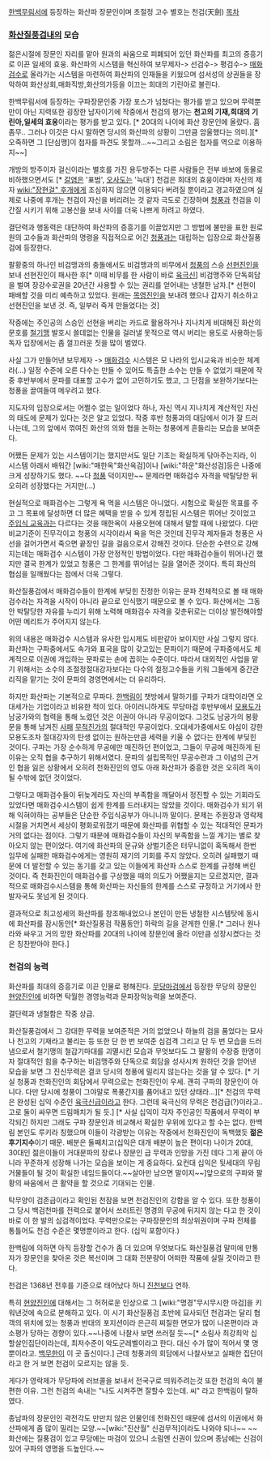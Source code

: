 [[한백무림서]]에 등장하는 화산파 장문인이며 초절정 고수
별호는 천검(天劍)
[[목차]]
=== [[화산질풍검]]내의 모습 ===

젊은시절에 장문인 자리를 맡아 원과의 싸움으로 피폐되어 있던 화산파를 최고의 증흥기로 이끈 일세의 효웅.
화산파의 시스템을 혁신하여 보무제자-> 선검수-> 평검수-> [[매화검수]]로 올라가는 시스템을 마련하여 화산파의 인재들을 키웠으며 섬서성의 상권들을 장악하여 화산상회,매화직방,화산의가등을 이끄는 희대의 기린아로 불린다.

한백무림서에 등장하는  구파장문인중 가장 포스가 넘쳤다는 평가를 받고 있으며 무력뿐만이 아닌 지력또한 굉장한 남자이기에 작중에서 천검의 평가는 '''천고의 기재,희대의 기린아,일세의 효웅'''이라는 평가를 받고 있다. [* 20대의 나이에 화산 장문인에 올랐다. 흠좀무.. 그러나 이것은 다시 말하면 당시의 화산파의 상황이 그만큼 암울했다는 의미.][* 오죽하면 그 [단심맹]이 첩자를 파견도 못할까...~~그리고 소림은 첩자를 역으로 이용하지~~]

개방의 방주이자 걸신이라는 별호를 가진 용두방주는 다른 사람들은 전부 바보에 동물로 비하했으면서도 [* [[갈염]]은 '표범', [[오사도]]는 '늑대'] 천검은 희대의 효웅이라며 자신의 제자 [[wiki:"장현걸" 후개]]에게 조심하지 않으면 이용되다 버려질 뿐이라고 경고하였으며 실제로 나중에 후개는 천검이 자신을 버리려는 것 같자 극도로 긴장하며 [[청풍]]과 천검을 이간질 시키기 위해 고봉산을 보내 사이를 더욱 나쁘게 하려고 하였다. 

결단력과 행동력은 대단하여 화산파의 증흥기를 이끌었지만 그 방법에 불만을 표한 원로원의 고수들과 화산파의 명령을 직접적으로 어긴 [[청풍]]과는 대립하는 입장으로 화산질풍검에 등장한다.

팔황중의 하나인 비검맹과의 충돌에서도 비검맹과의 비무에서 [[청풍]]의 스승 [[선현진인]]을 보내 선현진인이 패사한 후[* 이때 비무를 한 사람이 바로 [[육극신]]] 비검맹주와 단독회담을 벌여 장강수로권을 20년간 사용할 수 있는 권리를 얻어내는 냉철한 남자.[* 선현이 패배할 것을 미리 예측하고 있었다. 원래는 [[목영진인]]을 보내려 했으나 갑자기 취소하고 선현진인을 보낸 것. 즉, 일부러 죽게 만들었다는 것]

작중에는 주인공의 스승인 선현을 버리는 카드로 활용하거나 지나치게 비대해진 화산의 문호를 [[철기맹]] 발호시 쓸데없는 인물을 걸러낼 못적으로 역시 버리는 용도로 사용하는등 독자 입장에서는 좀 껄끄러운 짓을 많이 벌였다.

사실 그가 만들어낸 보무제자 -> [[매화검수]] 시스템은 모 나라의 입시교육과 비슷한 체계라(...) 일정 수준에 오른 다수는 만들 수 있어도 특출한 소수는 만들 수 없었기 때문에 작중 후반부에서 문파를 대표할 고수가 없어 고민하기도 했고, 그 단점을 보완하기보다는 청풍을 끌여들여 메우려고 했다. 

지도자의 입장으로서는 어쩔수 없는 일이었다 하나, 자신 역시 지나치게 계산적인 자신의 태도에 문제가 있다는 것은 알고 있었다. 작중 후반 청풍과의 대담에서 이가 잘 드러나는데, 그의 앞에서 꺾여진 화산의 의와 협을 논하는 청풍에게 흔들리는 모습을 보여준다. 

어쨌든 문제가 있는 시스템이기는 했지만서도 일단 기초는 확실하게 닦아주는지라, 이 시스템 아래서 배워간 [wiki:"매한옥"화산옥검]이나 [wiki:"하운"화산성검]등은 나중에 크게 성장하기도 했다. ~~다 [[청풍]] 덕이지만~~ 문제라면 매화검수 자격을 박탈당한 뒤 오히려 성장했다는 거지만(...)

현실적으로 매화검수는 그렇게 욕 먹을 시스템은 아니었다. 시험으로 확실한 목표를 주고 그 목표에 달성하면 더 많은 혜택을 받을 수 있게 정립된 시스템은 뛰어난 것이었고 [[주입식 교육]]과는 다르다는 것을 매한옥이 사용오현에 대해서 말할 때에 나왔었다. 다만 비교기준이 진무각이고 청풍의 시각이라서 욕을 먹은 것인데 진무각 제자들과 청풍은 사선을 걸어가면서 죽으면 끝장인 길을 걸음으로서 강해진 것이다. 단순한 수련으로 강해지는데는 매화검수 시스템이 가장 안정적인 방법이었다. 다만 매화검수들이 뛰어나긴 했지만 결국 한계가 있었고 청풍은 그 한계를 뛰어넘는 길을 열어준 것이다. 특히 화산의 협심을 일깨웠다는 점에서 더욱 그렇다.

화산질풍검에서 매화검수들이 한계에 부딪힌 진정한 이유는 문파 전체적으로 볼 때 매화검수라는 자격을 시작이 아니라 끝으로 인식했기 때문으로 볼 수 있다. 화산에서는 그동안 박탈당한 자유를 누리기 위해 노력해 매화검수 자격을 갖춘뒤로는 더이상 발전해야할 어떤 메리트가 주어지지 않는다.

위의 내용은 매화검수 시스템과 유사한 입시제도 비판같아 보이지만 사실 그렇지 않다. 화산파는 구파중에서도 속가와 표국을 많이 갖고있는 문파이기 때문에 구파중에서도 체계적으로 이권에 개입하는 문파로는 손에 꼽히는 수준이다. 따라서 대외적인 사업을 맡기 위해서는 소수의 초절정절대강자보다는 다수의 절정고수들을 키워 그들에게 중간관리직을 맡기는 것이 문파의 경영면에서는 더 유리하다.

하지만 화산파는 기본적으로 무파다. [[한백림]]이 챗방에서 말하기를 구파가 대학이라면 오대세가는 기업이라고 비유한 적이 있다. 아이러니하게도 무당마검 후반부에서 [[모용도]]가 남궁가와의 협력을 통해 노렸던 것은 이권이 아니라 무공이었다. 그것도 남궁가의 봉황문을 통해 남겨진 [[사패]] [[무적진가]]의 절대적인 무공이었다. 오대세가중에서도 야심이 강한 모용도조차 절대강자의 탄생 없이는 원하는만큼 세력을 키울 수 없다는 한계에 부딪힌 것이다. 구파는 가장 순수하게 무공에만 매진하던 편이었고, 그들이 무공에 매진하게 된 이유는 오직 협을 추구하기 위해서였다. 문파의 설립목적인 무공수련과 그 이념의 근거인 협을 잃은 상황에서 오히려 천화진인의 영도 아래 화산파가 중흥한 것은 오히려 독이 될 수밖에 없던 것이었다.

그렇다고 매화검수들이 뒤늦게라도 자신의 부족함을 깨달아서 정진할 수 있는 기회라도 있었다면 매화검수시스템이 쉽게 한계를 드러내지는 않았을 것이다. 매화검수가 되기 위해 익혀야하는 공부들은 단순한 주입식공부가 아니니까 말이다. 문제는 주원장과 영락제 시절을 거치면서 세상이 평화로워졌기 때문에 화산파를 위협할 수 있는 적대적인 문파가 거의 없다는 점이다. 그렇기 때문에 매화검수들이 자신의 부족함을 느낄 계기는 별로 찾아오지 않는 편이었다. 여기에 화산파의 문규와 상벌기준은 터무니없이 혹독해서 한번 임무에 실패한 매화검수에게는 영원히 재기의 기회를 주지 않았다. 오히려 실패했기 때문에 더 발전할 수 있는 동기를 갖고 있는 이들에게 화산파 스스로 한계를 규정해 버린 것이다. 즉 천화진인이 매화검수를 구상했을 때의 의도가 어쨌을지는 모르겠지만, 결과적으로 매화검수시스템을 통해 화산파는 자신들의 한계를 스스로 규정하고 거기에사 한발자국도 못넘게 된 것이다. 

결과적으로 최고성세의 화산파를 창조해내었으나 본인이 만든 냉철한 시스템탓에 동시에 화산파를 잠시동안[* 화산질풍검 작품동안] 하락의 길을 걷게한 인물.[* 그러나 원나라와 싸우고 거의 망한 화산파를 20대의 나이에 장문인에 올라 이만큼 성장시켰다는 것은 칭찬받아야 한다.]
=== 천검의 능력 ===

화산파를 최대의 증흥기로 이끈 인물로 평해진다. [[무당마검]]에서 등장한 무당의 장문인 [[현양진인]]에 비하면 탁월한 경영능력과 문파장악능력을 보여준다.

결단력과 냉철함은 작중 상급.

화산질풍검에서 그 강대한 무력을 보여준적은 거의 없었으나 하늘의 검을 품었다는 묘사나 천고의 기재라고 불리는 등 또한 단 한 번 보여준 심검격 그리고 단 두 번 모습을 드러냄으로서 철기맹의 철갑기마대를 괴멸시킨 모습과 무엇보다도 그 팔황의 수장중 한명이자 절대적인 힘을 추구하는 비검맹주와 단독으로 회담을 성사시켜 원하던 것을 얻어낸 모습을 보면 그 진신무력은 결코 당시의 청풍에 밀리지 않는다는 것을 알 수 있다. [* 기실 청풍과 천화진인의 회담에서 무력으로는 천화진인이 우세. 괜히 구파의 장문인이 아니다. 다만 당시에 청풍이 그야말로 폭풍간지를 품어내고 있던 상태라...][* 천검의 무력은 완성된 십익 수준인 [[육극신]]급이라고 한다. 그런데 육극신의 무력은 천검급(?)이라고.. 고로 둘이 싸우면 드림매치가 될 듯.] [* 사실 십익이 각자 주인공인 작품에서 무력이 부각되긴 하지만 그래도 구파 장문인과 비교해서 확실한 우위에 있다고 할 수는 없다. 한백림 본인도 루키라 칭했으며 이들이 각광받는 이유는 작중에서 천화진인이 독백했듯 '''젊은 후기지수'''이기 때문. 배분은 둘째치고(십익은 대개 배분이 높은 편이다) 나이가 20대, 30대인 젊은이들이 거대문파의 장로나 장문인 급 무력과 인망을 가진 데다 그게 끝이 아니라 꾸준하게 성장해 나가는 모습을 보이는 게 중요하다. 요컨대 십익은 뒷세대의 무림 거물들이 될 것이 확실한 네임드들이다.~~살아만 남으면 말이지~~]앞으로의 구파와 팔황의 싸움에서 큰 활약을 할 것으로 기대되는 인물.

탁무양이 검존급이라고 확인된 천잠을 보면 천검진인의 강함을 알 수 있다. 또한 청풍이 그 당시 백검천마를 전력으로 붙어서 쓰러트린 명경의 무공에 뒤지지 않는 다고 한 것이 바로 이 한 발의 심검격이었다. 무력만으로는 구파장문인의 최상위권이며 구파 전체를 통틀어도 천검 수준은 몇명뿐이라고 한다. (십익 포함이다.)

한백림에 의하면 아직 등장할 건수가 좀 더 있으며 무엇보다도 화산질풍검 말미에 만통자가 장문인을 찾아온 것은 복선이며 그 대화 전분량이 어떠한 작품에 실릴 것이라고 한다. 

천검은 1368년 전후를 기준으로 태어났다 하니 [[진천]]보다 연하.

특히 [[현양진인]]에 대해서는 그 허허로운 인상으로 그 [wiki:"명경"무시무시한 마검]을 키워낸것에 속으로 분해하고 있다. 이 시기 화산질풍검 초반에 묘사되던 천검과는 달리 협객의 위치에 있는 청풍과 반대의 포지션이라 은근히 찌질한 면모가 많이 나온편이라 과소평가 당하는 경향이 있다.~~나중에 나찰사 보면 쓰러질 듯~~[* 소림사 최강최악 십할살인집단이라는데, 최저수준이 악도군레벨이라고 한다. 대신 수가 많이 적어서 몇 명뿐이라고. [[백무한]]이 이 곳 출신이다.] 근데 청풍과의 회담에서 나찰사보고 실패한 집단이라고 한 거 보면 천검이 모르지는 않을 듯. 


게다가 영락제가 무당파에 러브콜을 보내서 전국구로 띄워주려는것 또한 천검의 속이 불편한 이유. 그런 천검의 속내는 "나도 시켜주면 잘할수 있는데. 씨" 라고 한백림이 말하였다. 

종남파의 장문인인 곽전각도 만만치 않은 인물인데 천화진인 때문에 섬서의 이권에서 화산파에게 좀 많이 밀리는 모양.~~[wiki:"진산월" 신검무적]이라도 나와야 되나~~ ~~화산에는 질풍검이 있고 무당에는 마검이 있으니 소림엔 신권이 있으며 종남에는 신검이 있어 구파의 영명을 드높인다.~~
